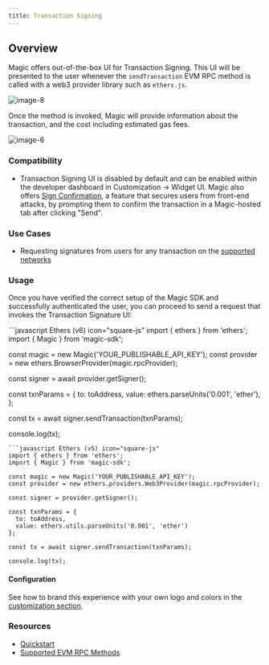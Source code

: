 ```yaml
---
title: Transaction Signing
---
```


## Overview

Magic offers out-of-the-box UI for Transaction Signing. This UI will be presented to the user whenever the `sendTransaction` EVM RPC method is called with a web3 provider library such as  `ethers.js`.

<Frame>
  <img src="/images/image-8.webp" alt="image-8" />
</Frame>

Once the method is invoked, Magic will provide information about the transaction, and the cost including estimated gas fees.

<Frame>
  <img src="/images/image-6.webp" alt="image-6" />
</Frame>

### Compatibility

- Transaction Signing UI is disabled by default and can be enabled within the developer dashboard in Customization -> Widget UI. Magic also offers [Sign Confirmation](/embedded-wallet/wallets/security/sign-confirmation), a feature that secures users from front-end attacks, by prompting them to confirm the transaction in a Magic-hosted tab after clicking "Send".

### Use Cases

- Requesting signatures from users for any transaction on the [supported networks](/embedded-wallet/blockchains/overview)

### Usage

⁠Once you have verified the correct setup of the Magic SDK and successfully authenticated the user, you can proceed to send a request that invokes the Transaction Signature UI: ⁠

<CodeGroup>
```javascript Ethers (v6) icon="square-js"
import { ethers } from 'ethers';
import { Magic } from 'magic-sdk';

const magic = new Magic('YOUR_PUBLISHABLE_API_KEY');
const provider = new ethers.BrowserProvider(magic.rpcProvider);

const signer = await provider.getSigner();

const txnParams = {
  to: toAddress,
  value: ethers.parseUnits('0.001', 'ether'),
};

const tx = await signer.sendTransaction(txnParams);

console.log(tx);
```
```javascript Ethers (v5) icon="square-js"
import { ethers } from 'ethers';
import { Magic } from 'magic-sdk';

const magic = new Magic('YOUR_PUBLISHABLE_API_KEY');
const provider = new ethers.providers.Web3Provider(magic.rpcProvider);

const signer = provider.getSigner();

const txnParams = {
  to: toAddress,
  value: ethers.utils.parseUnits('0.001', 'ether')
};

const tx = await signer.sendTransaction(txnParams);

console.log(tx);
```
</CodeGroup>

#### Configuration

See how to brand this experience with your own logo and colors in the [customization section](/embedded-wallet/wallets/customization/brand-and-theme).

### Resources

* [Quickstart](/embedded-wallet/quickstart/overview)
* [Supported EVM RPC Methods](/embedded-wallet/api/client-side-sdks/javascript#evm-rpc-methods)

